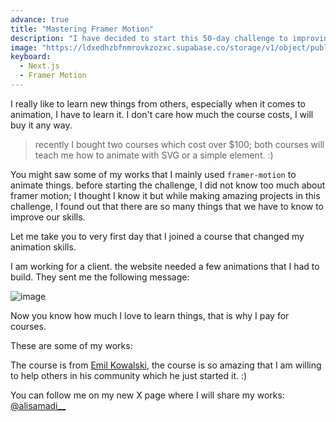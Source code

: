 ```yaml
---
advance: true
title: "Mastering Framer Motion"
description: "I have decided to start this 50-day challenge to improving myself."
image: "https://ldxedhzbfnmrovkzozxc.supabase.co/storage/v1/object/public/general/front-end.png"
keyboard:
  - Next.js
  - Framer Motion
---
```


I really like to learn new things from others, especially when it comes to animation, I have to learn it. I don't care how much the course costs, I will buy it any way.

> recently I bought two courses which cost over $100; both courses will teach me how to animate with SVG or a simple element. :)

You might saw some of my works that I mainly used `framer-motion` to animate things. before starting the challenge, I did not know too much about framer motion; I thought I know it but while making amazing projects in this challenge, I found out that there are so many things that we have to know to improve our skills.

Let me take you to very first day that I joined a course that changed my animation skills.

I am working for a client. the website needed a few animations that I had to build. They sent me the following message:

![image](https://ldxedhzbfnmrovkzozxc.supabase.co/storage/v1/object/public/goals/client-message.png)

Now you know how much I love to learn things, that is why I pay for courses.

These are some of my works:

<FramerMotionWorks />

The course is from [Emil Kowalski](https://x.com/emilkowalski_), the course is so amazing that I am willing to help others in his community which he just started it. :)

You can follow me on my new X page where I will share my works: [@alisamadi\_\_](https://x.com/alisamadi__)
